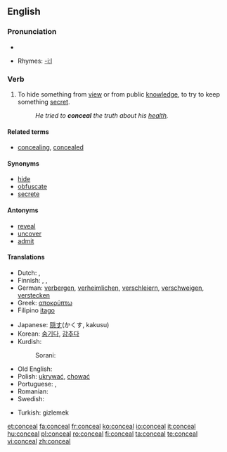 ==English==

===Pronunciation===
*{{audio|en-us-conceal.ogg|Audio (US)}}

*Rhymes: [[Rhymes:English:-iːl|-iːl]]

===Verb===
{{en-verb}}

# To hide something from [[view]] or from public [[knowledge]], to try to keep something [[secret]].
#:''He tried to '''conceal''' the truth about his [[health]].''

====Related terms====
*[[concealing]], [[concealed]]

====Synonyms====
*[[hide]]
*[[obfuscate]]
*[[secrete]]

====Antonyms====
*[[reveal]]
*[[uncover]]
*[[admit]]

====Translations====
{{top}}
* Dutch: {{t+|nl|verbergen}}, {{t+|nl|verstoppen}}
* Finnish: {{t-|fi|kätkeä}}, {{t+|fi|salata}}, {{t+|fi|peittää}}
* German: [[verbergen]], [[verheimlichen]], [[verschleiern]], [[verschweigen]], [[verstecken]]
* Greek: [[αποκρύπτω]]
* Filipino [[itago]]
{{mid}}
* Japanese: [[隠す]](かくす, kakusu)
* Korean: [[숨기다]], [[감추다]]
* Kurdish:
*: Sorani: {{t|ku|شاردنه‌وه‌|tr=shArdinawa|sc=KUchar}}
* Old English: {{t-|ang|miþan|alt=mīþan|xs=Old English}}
* Polish: [[ukrywać]], [[chować]]
* Portuguese: {{t+|pt|esconder}}, {{t-|pt|omitir}}
* Romanian: {{t+|ro|ascunde}}
* Swedish: {{t+|sv|dölja}}
{{bottom}}
* Turkish: gizlemek

[[et:conceal]]
[[fa:conceal]]
[[fr:conceal]]
[[ko:conceal]]
[[io:conceal]]
[[it:conceal]]
[[hu:conceal]]
[[pl:conceal]]
[[ro:conceal]]
[[fi:conceal]]
[[ta:conceal]]
[[te:conceal]]
[[vi:conceal]]
[[zh:conceal]]